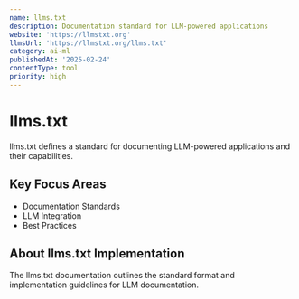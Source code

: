 ```yaml
---
name: llms.txt
description: Documentation standard for LLM-powered applications
website: 'https://llmstxt.org'
llmsUrl: 'https://llmstxt.org/llms.txt'
category: ai-ml
publishedAt: '2025-02-24'
contentType: tool
priority: high
---
```


# llms.txt

llms.txt defines a standard for documenting LLM-powered applications and their capabilities.

## Key Focus Areas

- Documentation Standards
- LLM Integration
- Best Practices

## About llms.txt Implementation

The llms.txt documentation outlines the standard format and implementation guidelines for LLM documentation.
